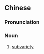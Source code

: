 {{also|小种}}
==Chinese==
{{zh-forms|s=小种}}

===Pronunciation===
{{zh-pron
|m=xiǎozhǒng
|c=siu2 zung2
|cat=n
}}

===Noun===
{{zh-noun}}

# [[subvariety]]